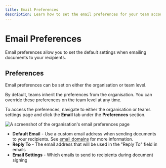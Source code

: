 ```yaml
---
title: Email Preferences
description: Learn how to set the email preferences for your team account.
---
```




# Email Preferences

Email preferences allow you to set the default settings when emailing documents to your recipients.

## Preferences

Email preferences can be set on either the organisation or team level.

By default, teams inherit the preferences from the organisation. You can override these preferences on the team level at any time.

To access the preferences, navigate to either the organisation or teams settings page and click the **Email** tab under the **Preferences** section.

![A screenshot of the organisation's email preferences page](/organisations/organisation-email-preferences.webp)

- **Default Email** - Use a custom email address when sending documents to your recipients. See [email domains](/users/email-domains) for more information.
- **Reply To** - The email address that will be used in the "Reply To" field in emails
- **Email Settings** - Which emails to send to recipients during document signing
